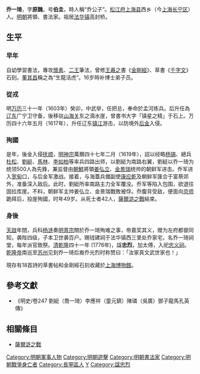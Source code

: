 {{明清人物信息框
| 姓名 = 喬一琦
| 原名 =
| 圖片名稱= 喬一琦.jpg
| 圖片大小 = 300px
| 圖片說明 = 《松江邦彦图》之喬一琦像
| 最高職務 = 遼東鎮江衛游擊
| 國家 = 大明
| 爵位 =
| 籍貫 = [[南直隸|南直隸]][[松江府|松江府]][[上海縣|上海縣]]
| 族裔 = 漢族
| 旗籍 = 
| 字號 = 字原魏，號伯圭
| 室名 = 
| 諡號 = 忠烈
| 出生日期 = 隆慶五年（1571年）
| 出生地點 = 
| 逝世日期 = 萬曆四十七年（1619年）
| 逝世地點 = 
| 墓葬 =
| 配偶 =
| 親屬 = 
| 出身 = 
*萬曆三十一年癸卯科武舉人
| 經歷 = 
| 著作 =
}}

'''乔一琦'''{{BD|1571年||1619年|4月18日|catIdx=喬}}，字'''原魏'''，号'''伯圭'''，時人稱“乔公子”。[[松江府|松江府]][[上海县|上海县]]西乡（今[[上海|上海]][[长宁区|长宁区]]）人。[[明朝|明朝]]將領、書法家。祖居[[法华镇|法华镇]]高封桥。

==生平==
===早年===
自幼學習書法，專攻[[懷素|懷素]]、[[二王|二王]]筆法，曾修[[王羲之|王羲之]]書《[[金剛經|金剛經]]》、草書《[[千字文|千字文]]》石刻。[[董其昌|董其昌]]稱之為“生龍活虎”。16岁時补博士弟子员。

===從戎===
明[[万历|万历]]三十一年（1603年）癸卯，中武举，任把总，奉命於孟河练兵。后升任為[[辽东|辽东]]广宁卫守备，後移驻[[山海关|山海关]]东之滴水崖，曾書书大字「镇星之精」于石上。万历四十六年五月（1617年），升任辽东[[镇江|镇江]]游击，以防境外[[后金|后金]]入侵。

===殉國===
是年，後金入侵[[抚顺|抚顺]]，[[明神宗|明神宗]]萬曆四十七年二月（1619年），詔以经略[[杨镐|杨镐]]、總兵[[杜松|杜松]]、[[劉綎|劉綎]]、[[馬林_(明朝)|馬林]]、[[李如柏|李如柏]]等率兵四路出师，以劉綎为南路右翼，劉綎以乔一琦为统领500人為先鋒，兼监督由[[李氏朝鮮|朝鮮]]將領[[姜弘立|姜弘立]]、[[金景瑞|金景瑞]]统帅的朝鲜军进击。乔军进入[[宽甸|宽甸]]口，与后金军激战。接着，与海蓋兵備副使[[康应乾|康应乾]]及朝鲜军匯合于富蔡郊外，准备深入敌后。此时，劉綎所率南路主力全军覆没。乔军等陷入包围，欲退往固拉库崖。不料，朝鲜军主帅姜弘立、金景瑞戰敗被俘。乔腹背受敌，便面向[[京师|京师]]跪拜后，投崖殉國，时年49岁。从死士者42人，[[薩爾滸之戰|薩爾滸之戰]]結束。

===身後===
[[天啟|天啟]]年間，兵科[[杨涟|杨涟]]奏[[明熹宗|明熹宗]]關於乔一琦殉难之事，帝嘉奖其义，赠为左府都督同知，袭陛四级，子本卫世袭百户。赐钱建祠于法华镇西三里处乔家宅，名乔一琦祠堂，每年派官致祭。[[清|清]][[乾隆|乾隆]]四十一年 (1776年)，諡'''忠烈'''，加太傅，入祀[[忠义祠|忠义祠]]。[[乾隆帝|乾隆帝]]南巡至[[苏州|苏州]]见到乔一琦后裔乔光烈时称赞曰：「汝家真文武世家也！」

現存有18首詩的草書帖和金剛經石刻收藏於[[上海博物館|上海博物館]]。

==參考文獻==
*《明史/卷247 劉綎（喬一琦）李應祥（童元鎮）陳璘（吳廣）鄧子龍馬孔英傳》

==相關條目==
*[[薩爾滸之戰|薩爾滸之戰]]

{{DEFAULTSORT:Qiao喬}}
[[Category:明朝軍事人物|Category:明朝軍事人物]]
[[Category:明朝遊擊|Category:明朝遊擊]]
[[Category:明朝書法家|Category:明朝書法家]]
[[Category:明朝戰爭身亡者|Category:明朝戰爭身亡者]]
[[Category:長寧區人|Category:長寧區人]]
[[Category:喬姓|Y]]
[[Category:諡忠烈|Category:諡忠烈]]
